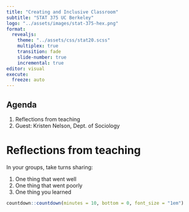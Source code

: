 ```yaml
---
title: "Creating and Inclusive Classroom"
subtitle: "STAT 375 UC Berkeley"
logo: "../assets/images/stat-375-hex.png"
format: 
  revealjs:
    theme: "../assets/css/stat20.scss"
    multiplex: true
    transition: fade
    slide-number: true
    incremental: true 
editor: visual
execute:
  freeze: auto
---
```


## Agenda

1.  Reflections from teaching
2.  Guest: Kristen Nelson, Dept. of Sociology

# Reflections from teaching

:::poll
In your groups, take turns sharing:

1.  One thing that went well
2.  One thing that went poorly
3.  One thing you learned
:::

```r
countdown::countdown(minutes = 10, bottom = 0, font_size = "1em")
```
